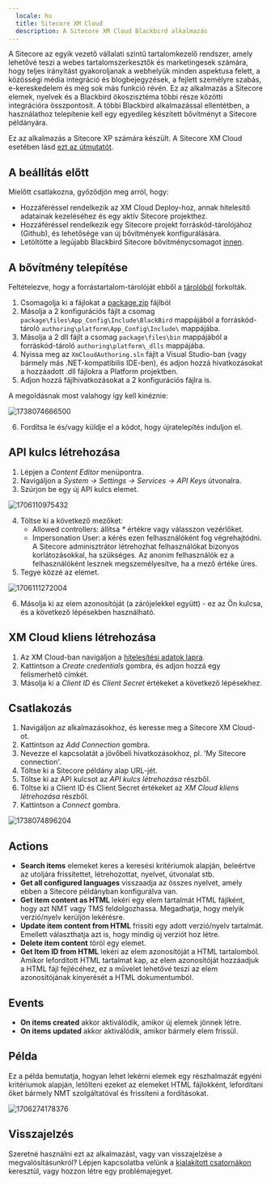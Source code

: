 ```yaml
---
  locale: hu
  title: Sitecore XM Cloud
  description: A Sitecore XM Cloud Blackbird alkalmazás
---
```


<LinkCard title="Megtekintés a Githubon" target="_blank" href="https://github.com/bb-io/SitecoreXmCloud" icon="github" />

A Sitecore az egyik vezető vállalati szintű tartalomkezelő rendszer, amely lehetővé teszi a webes tartalomszerkesztők és marketingesek számára, hogy teljes irányítást gyakoroljanak a webhelyük minden aspektusa felett, a közösségi média integráció és blogbejegyzések, a fejlett személyre szabás, e-kereskedelem és még sok más funkció révén. Ez az alkalmazás a Sitecore elemek, nyelvek és a Blackbird ökoszisztéma többi része közötti integrációra összpontosít. A többi Blackbird alkalmazással ellentétben, a használathoz telepítenie kell egy egyedileg készített bővítményt a Sitecore példányára.

Ez az alkalmazás a Sitecore XP számára készült. A Sitecore XM Cloud esetében lásd [ezt az útmutatót](../apps/sitecore-xp/).

## A beállítás előtt

Mielőtt csatlakozna, győződjön meg arról, hogy:

- Hozzáféréssel rendelkezik az XM Cloud Deploy-hoz, annak hitelesítő adatainak kezeléséhez és egy aktív Sitecore projekthez.
- Hozzáféréssel rendelkezik egy Sitecore projekt forráskód-tárolójához (Github), és lehetősége van új bővítmények konfigurálására.
- Letöltötte a legújabb Blackbird Sitecore bővítménycsomagot [innen](../sitecore/package.zip).

## A bővítmény telepítése

Feltételezve, hogy a forrástartalom-tárolóját ebből a [tárolóból](https://github.com/sitecorelabs/xmcloud-foundation-head) forkolták.

1. Csomagolja ki a fájlokat a [package.zip](../sitecore/package.zip) fájlból
2. Másolja a 2 konfigurációs fájlt a csomag `package\files\App_Config\Include\BlackBird` mappájából a forráskód-tároló `authoring\platform\App_Config\Include\` mappájába.
3. Másolja a 2 dll fájlt a csomag `package\files\bin` mappájából a forráskód-tároló `authoring\platform\_dlls` mappájába.
4. Nyissa meg az `XmCloudAuthoring.sln` fájlt a Visual Studio-ban (vagy bármely más .NET-kompatibilis IDE-ben), és adjon hozzá hivatkozásokat a hozzáadott .dll fájlokra a Platform projektben.
5. Adjon hozzá fájlhivatkozásokat a 2 konfigurációs fájlra is.

A megoldásnak most valahogy így kell kinéznie:

![1738074666500](https://raw.githubusercontent.com/bb-io/SitecoreXmCloud/main/image/README/1738074666500.png)

6. Fordítsa le és/vagy küldje el a kódot, hogy újratelepítés induljon el.

## API kulcs létrehozása

1. Lépjen a _Content Editor_ menüpontra.
2. Navigáljon a _System -> Settings -> Services -> API Keys_ útvonalra.
3. Szúrjon be egy új API kulcs elemet.

![1706110975432](https://raw.githubusercontent.com/bb-io/SitecoreXmCloud/main/image/README/1706110975432.png)

4. Töltse ki a következő mezőket:
   - Allowed controllers: állítsa _\*_ értékre vagy válasszon vezérlőket.
   - Impersonation User: a kérés ezen felhasználóként fog végrehajtódni. A Sitecore adminisztrátor létrehozhat felhasználókat bizonyos korlátozásokkal, ha szükséges. Az anonim felhasználók ez a felhasználóként lesznek megszemélyesítve, ha a mező értéke üres.
5. Tegye közzé az elemet.

![1706111272004](https://raw.githubusercontent.com/bb-io/SitecoreXmCloud/main/image/README/1706111272004.png)

6. Másolja ki az elem azonosítóját (a zárójelekkel együtt) - ez az Ön kulcsa, és a következő lépésekben használható.

## XM Cloud kliens létrehozása

1. Az XM Cloud-ban navigáljon a [hitelesítési adatok lapra](https://deploy.sitecorecloud.io/credentials).
2. Kattintson a _Create credentials_ gombra, és adjon hozzá egy felismerhető címkét.
3. Másolja ki a _Client ID_ és _Client Secret_ értékeket a következő lépésekhez.

## Csatlakozás

1. Navigáljon az alkalmazásokhoz, és keresse meg a Sitecore XM Cloud-ot.
2. Kattintson az _Add Connection_ gombra.
3. Nevezze el kapcsolatát a jövőbeli hivatkozásokhoz, pl. 'My Sitecore connection'.
4. Töltse ki a Sitecore példány alap URL-jét.
5. Töltse ki az API kulcsot az _API kulcs létrehozása_ részből.
6. Töltse ki a Client ID és Client Secret értékeket az _XM Cloud kliens létrehozása_ részből.
7. Kattintson a _Connect_ gombra.

![1738074896204](https://raw.githubusercontent.com/bb-io/SitecoreXmCloud/main/image/README/1738074896204.png)

## Actions

- **Search items** elemeket keres a keresési kritériumok alapján, beleértve az utoljára frissítettet, létrehozottat, nyelvet, útvonalat stb.
- **Get all configured languages** visszaadja az összes nyelvet, amely ebben a Sitecore példányban konfigurálva van.
- **Get item content as HTML** lekéri egy elem tartalmát HTML fájlként, hogy azt NMT vagy TMS feldolgozhassa. Megadhatja, hogy melyik verzió/nyelv kerüljön lekérésre.
- **Update item content from HTML** frissíti egy adott verzió/nyelv tartalmát. Emellett választhatja azt is, hogy mindig új verziót hoz létre.
- **Delete item content** töröl egy elemet.
- **Get Item ID from HTML** lekéri az elem azonosítóját a HTML tartalomból. Amikor lefordított HTML tartalmat kap, az elem azonosítóját hozzáadjuk a HTML fájl fejlécéhez, ez a művelet lehetővé teszi az elem azonosítójának kinyerését a HTML dokumentumból.

## Events

- **On items created** akkor aktiválódik, amikor új elemek jönnek létre.
- **On items updated** akkor aktiválódik, amikor bármely elem frissül.

## Példa

Ez a példa bemutatja, hogyan lehet lekérni elemek egy részhalmazát egyéni kritériumok alapján, letölteni ezeket az elemeket HTML fájlokként, lefordítani őket bármely NMT szolgáltatóval és frissíteni a fordításokat.

![1706274178376](https://raw.githubusercontent.com/bb-io/SitecoreXmCloud/main/image/README/1706274178376.png)

## Visszajelzés

Szeretné használni ezt az alkalmazást, vagy van visszajelzése a megvalósításunkról? Lépjen kapcsolatba velünk a [kialakított csatornákon](https://www.blackbird.io/) keresztül, vagy hozzon létre egy problémajegyet.